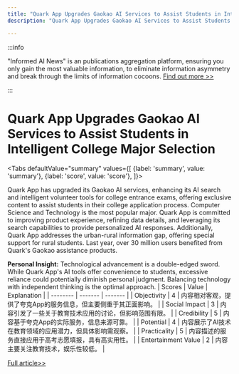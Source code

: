 ```yaml
---
title: "Quark App Upgrades Gaokao AI Services to Assist Students in Intelligent College Major Selection"
description: "Quark App Upgrades Gaokao AI Services to Assist Students in Intelligent College Major Selection"

---
```



:::info

"Informed AI News" is an publications aggregation platform, ensuring you only gain the most valuable information, to eliminate information asymmetry and break through the limits of information cocoons.  [Find out more >>](/)

:::

# Quark App Upgrades Gaokao AI Services to Assist Students in Intelligent College Major Selection


<Tabs
	defaultValue="summary"
	values={[
	{label: 'summary', value: 'summary'},
	{label: 'score', value: 'score'},
]}>
<TabItem value="summary">


Quark App has upgraded its Gaokao AI services, enhancing its AI search and intelligent volunteer tools for college entrance exams, offering exclusive content to assist students in their college application process. Computer Science and Technology is the most popular major. Quark App is committed to improving product experience, refining data details, and leveraging its search capabilities to provide personalized AI responses. Additionally, Quark App addresses the urban-rural information gap, offering special support for rural students. Last year, over 30 million users benefited from Quark's Gaokao assistance products.

**Personal Insight:**
Technological advancement is a double-edged sword. While Quark App's AI tools offer convenience to students, excessive reliance could potentially diminish personal judgment. Balancing technology with independent thinking is the optimal approach.
</TabItem>
<TabItem value="score">
	| Scores     | Value   | Explanation |
	| -------- | ------- | ------- |
	| Objectivity  | 4    | 内容相对客观，提供了夸克App的服务信息，但主要侧重于其正面影响。    |
	| Social Impact | 3     | 内容引发了一些关于教育技术应用的讨论，但影响范围有限。    |
	| Credibility    | 5    | 内容基于夸克App的实际服务，信息来源可靠。    |
	| Potential    | 4    | 内容展示了AI技术在教育领域的应用潜力，但具体影响需观察。    |
	| Practicality    | 5    | 内容描述的服务直接应用于高考志愿填报，具有高实用性。    |
	| Entertainment Value    | 2    | 内容主要关注教育技术，娱乐性较低。    |
</TabItem>
</Tabs>

[Full article>>](https://readhub.cn/topic/8aO4aUdG47E)
